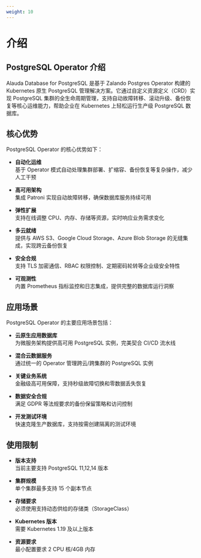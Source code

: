 ```yaml
---
weight: 10
---
```


# 介绍

## PostgreSQL Operator 介绍

Alauda Database for PostgreSQL 是基于 Zalando Postgres Operator 构建的 Kubernetes 原生 PostgreSQL 管理解决方案。它通过自定义资源定义（CRD）实现 PostgreSQL 集群的全生命周期管理，支持自动故障转移、滚动升级、备份恢复等核心运维能力，帮助企业在 Kubernetes 上轻松运行生产级 PostgreSQL 数据库。

## 核心优势

PostgreSQL Operator 的核心优势如下：

- **自动化运维**  
  基于 Operator 模式自动处理集群部署、扩缩容、备份恢复等复杂操作，减少人工干预

- **高可用架构**  
  集成 Patroni 实现自动故障转移，确保数据库服务持续可用

- **弹性扩展**  
  支持在线调整 CPU、内存、存储等资源，实时响应业务需求变化

- **多云就绪**  
  提供与 AWS S3、Google Cloud Storage、Azure Blob Storage 的无缝集成，实现跨云备份恢复

- **安全合规**  
  支持 TLS 加密通信、RBAC 权限控制、定期密码轮转等企业级安全特性

- **可观测性**  
  内置 Prometheus 指标监控和日志集成，提供完整的数据库运行洞察

## 应用场景

PostgreSQL Operator 的主要应用场景包括：

- **云原生应用数据库**  
  为微服务架构提供高可用 PostgreSQL 实例，完美契合 CI/CD 流水线

- **混合云数据服务**  
  通过统一的 Operator 管理跨云/跨集群的 PostgreSQL 实例

- **关键业务系统**  
  金融级高可用保障，支持秒级故障切换和零数据丢失恢复

- **数据安全合规**  
  满足 GDPR 等法规要求的备份保留策略和访问控制

- **开发测试环境**  
  快速克隆生产数据库，支持按需创建隔离的测试环境

## 使用限制

- **版本支持**  
  当前主要支持 PostgreSQL 11,12,14 版本

- **集群规模**  
  单个集群最多支持 15 个副本节点

- **存储要求**  
  必须使用支持动态供给的存储类（StorageClass）

- **Kubernetes 版本**  
  需要 Kubernetes 1.19 及以上版本

- **资源要求**  
  最小配置要求 2 CPU 核/4GB 内存
